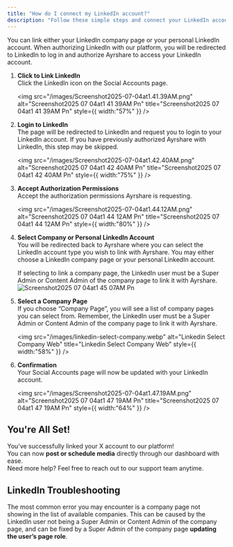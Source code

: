```yaml
---
title: "How do I connect my LinkedIn account?"
description: "Follow these simple steps and connect your LinkedIn account."
---
```


You can link either your LinkedIn company page or your personal LinkedIn account. When authorizing LinkedIn with our platform, you will be redirected to LinkedIn to log in and authorize Ayrshare to access your LinkedIn account.

1. **Click to Link LinkedIn**\
   Click the LinkedIn icon on the Social Accounts page.

   <img
     src="/images/Screenshot2025-07-04at1.41.39AM.png"
     alt="Screenshot2025 07 04at1 41 39AM Pn"
     title="Screenshot2025 07 04at1 41 39AM Pn"
     style={{ width:"57%" }}
   />
2. **Login to LinkedIn**\
   The page will be redirected to LinkedIn and request you to login to your LinkedIn account. If you have previously authorized Ayrshare with LinkedIn, this step may be skipped.

   <img
     src="/images/Screenshot2025-07-04at1.42.40AM.png"
     alt="Screenshot2025 07 04at1 42 40AM Pn"
     title="Screenshot2025 07 04at1 42 40AM Pn"
     style={{ width:"75%" }}
   />
3. **Accept Authorization Permissions**\
   Accept the authorization permissions Ayrshare is requesting.

   <img
     src="/images/Screenshot2025-07-04at1.44.12AM.png"
     alt="Screenshot2025 07 04at1 44 12AM Pn"
     title="Screenshot2025 07 04at1 44 12AM Pn"
     style={{ width:"80%" }}
   />
4. **Select Company or Personal LinkedIn Account**\
   You will be redirected back to Ayrshare where you can select the LinkedIn account type you wish to link with Ayrshare. You may either choose a LinkedIn company page or your personal LinkedIn account.

   <Tip>
     If selecting to link a company page, the LinkedIn user must be a Super Admin or Content Admin of the company page to link it with Ayrshare.
   </Tip>
   <img
     src="/images/Screenshot2025-07-04at1.45.07AM.png"
     alt="Screenshot2025 07 04at1 45 07AM Pn"
     title="Screenshot2025 07 04at1 45 07AM Pn"
     style={{ width:"64%" }}
   />
5. **Select a Company Page**\
   If you choose “Company Page”, you will see a list of company pages you can select from. Remember, the LinkedIn user must be a Super Admin or Content Admin of the company page to link it with Ayrshare.

   <img
     src="/images/linkedin-select-company.webp"
     alt="Linkedin Select Company Web"
     title="Linkedin Select Company Web"
     style={{ width:"58%" }}
   />
6. **Confirmation**\
   Your Social Accounts page will now be updated with your LinkedIn account.

   <img
     src="/images/Screenshot2025-07-04at1.47.19AM.png"
     alt="Screenshot2025 07 04at1 47 19AM Pn"
     title="Screenshot2025 07 04at1 47 19AM Pn"
     style={{ width:"64%" }}
   />

## You're All Set\!

You’ve successfully linked your X account to our platform\! \
You can now **post or schedule media** directly through our dashboard with ease.\
Need more help? Feel free to reach out to our support team anytime.

## **LinkedIn Troubleshooting**

The most common error you may encounter is a company page not showing in the list of available companies. This can be caused by the LinkedIn user not being a Super Admin or Content Admin of the company page, and can be fixed by a Super Admin of the company page **updating the user’s page role**.